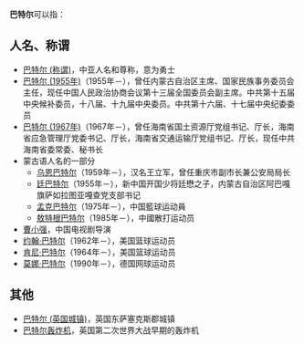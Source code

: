 '''巴特尔'''可以指：
== 人名、称谓 ==
* [[巴特尔_(称谓)|巴特尔 (称谓)]]，中亚人名和尊称，意为勇士
* [[巴特尔_(1955年)|巴特尔 (1955年)]]（1955年－），曾任内蒙古自治区主席、国家民族事务委员会主任，现任中国人民政治协商会议第十三届全国委员会副主席。中共第十五届中央候补委员，十八届、十九届中央委员。中共第十六届、十七届中央纪委委员
* [[巴特尔_(1967年)|巴特尔 (1967年)]]（1967年－），曾任海南省国土资源厅党组书记、厅长，海南省应急管理厅党委书记、厅长，海南省交通运输厅党组书记、厅长，现任中共海南省委常委、秘书长
* 蒙古语人名的一部分
** [[乌恩巴特尔|乌恩巴特尔]]（1959年－），汉名王立军，曾任重庆市副市长兼公安局局长
** [[廷巴特尔|廷巴特尔]]（1955年－），新中国开国少将廷懋之子，内蒙古自治区阿巴嘎旗萨如拉图亚嘎查党支部书记
** [[孟克巴特尔|孟克巴特尔]]（1975年－），中国籃球运动員
** [[敖特根巴特尔|敖特根巴特尔]]（1985年－），中國散打运动员
* [[曹小强|曹小强]]，中国电视剧导演
* [[约翰·巴特尔|约翰·巴特尔]]（1962年－），美国篮球运动员
* [[肯尼·巴特尔|肯尼·巴特尔]]（1964年－），美国篮球运动员
* [[莫娜·巴特尔|莫娜·巴特尔]]（1990年－），德国网球运动员

== 其他 ==
* [[巴特尔_(英国城镇)|巴特尔 (英国城镇)]]，英国东萨塞克斯郡城镇
* [[巴特尔轰炸机|巴特尔轰炸机]]，英国第二次世界大战早期的轰炸机
{{Disambiguation|Cat=三字消歧义}}